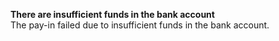   
<Card title="001830" href="/errors/codes/001830">  

 **There are insufficient funds in the bank account**  
 The pay-in failed due to insufficient funds in the bank account.  

</Card>